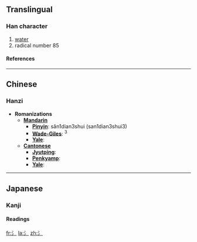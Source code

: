 ==Translingual==
===Han character===
{{Han char|rn=85|rad=水|as=00|sn=3|four=|canj=XX卜一 (XXYM), 卜一 (YM)}}
# [[water]]
# radical number 85
====References====
{{Han ref|kx=0603.011|dkj=17085|dj=0996.010|hdz=31545.011|uh=6C35|ud=27701}}
----

==Chinese==
===Hanzi===


* '''Romanizations'''
** '''[[Mandarin]]'''
*** '''[[Pinyin]]''': sǎn1dian3shui (san1dian3shui3)
*** '''[[Wade-Giles]]''': <sup>3</sup>
*** '''[[Yale]]''': 
** '''[[Cantonese]]'''
*** '''[[Jyutping]]''':
*** '''[[Penkyamp]]''': 
*** '''[[Yale]]''': 


----

==Japanese==
===Kanji===


{{ja-kanji|grade=|rs=水00}}
====Readings====
{{ja-readings|on=|kun=[[さんずい]] (sanzui)}}




[[fr:氵]]
[[la:氵]]
[[zh:氵]]
